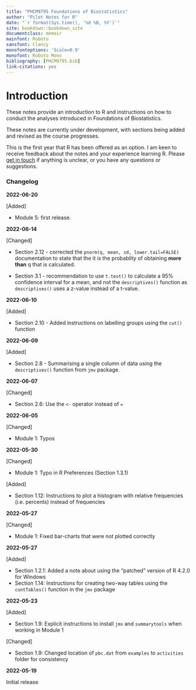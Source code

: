 ```yaml
---
title: "PHCM9795 Foundations of Biostatistics"
author: "Pilot Notes for R"
date: "`r format(Sys.time(), '%d %B, %Y')`"
site: bookdown::bookdown_site
documentclass: memoir
mainfont: Roboto
sansfont: Clancy
monofontoptions: 'Scale=0.9'
monofont: Roboto Mono
bibliography: [PHCM9795.bib]
link-citations: yes
---
```


# Introduction {.unnumbered}

These notes provide an introduction to R and instructions on how to conduct the analyses introduced in Foundations of Biostatistics.

These notes are currently under development, with sections being added and revised as the course progresses.

This is the first year that R has been offered as an option. I am keen to receive feedback about the notes and your experience learning R. Please [get in touch](mailto:t.dobbins@unsw.edu.au) if anything is unclear, or you have any questions or suggestions.

### Changelog {-}

**2022-06-20**

[Added]

- Module 5: first release.

**2022-06-14**

[Changed]

- Section 2.12 - corrected the `pnorm(q, mean, sd, lower.tail=FALSE)` documentation to state that the it is the probablity of obtaining **more than** q that is calculated.

- Section 3.1 - recommendation to use `t.test()` to calculate a 95% confidence interval for a mean, and not the `descriptives()` function as `descriptives()` uses a z-value instead of a t-value.

**2022-06-10**

[Added]

- Section 2.10 - Added instructions on labelling groups using the `cut()` function

**2022-06-09**

[Added]

- Section 2.8 - Summarising a single column of data using the `descriptives()` function from `jmv` package.

**2022-06-07**

[Changed]

- Section 2.6: Use the `<-` operator instead of `=`

**2022-06-05**

[Changed]

- Module 1: Typos


**2022-05-30**

[Changed]

- Module 1: Typo in R Preferences (Section 1.3.1)

[Added]

- Section 1.12: Instructions to plot a histogram with relative frequencies (i.e. percents) instead of frequencies

**2022-05-27**

[Changed]

- Module 1: Fixed bar-charts that were not plotted correctly

**2022-05-27**

[Added]

-   Section 1.2.1: Added a note about using the "patched" version of R 4.2.0 for Windows
-   Section 1.14: Instructions for creating two-way tables using the `contTables()` function in the `jmv` package

**2022-05-23**

[Added]

-   Section 1.9: Explicit instructions to install `jmv` and `summarytools` when working in Module 1

[Changed]

-   Section 1.9: Changed location of `pbc.dat` from `examples` to `activities` folder for consistency

**2022-05-19**

Initial release
